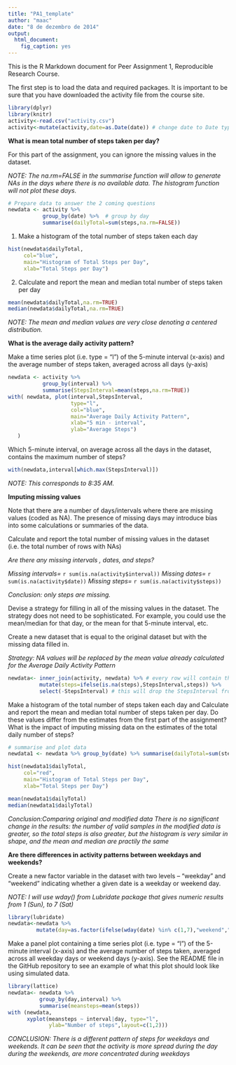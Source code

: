 ```yaml
---
title: "PA1_template"
author: "maac"
date: "8 de dezembro de 2014"
output:
  html_document:
    fig_caption: yes
---
```


This is the R Markdown document for Peer Assignment 1, Reproducible Research Course.

The first step is to load the data and required packages.
It is important to be sure that you have downloaded the activity file from the course site.

```r
library(dplyr)
library(knitr)
activity<-read.csv("activity.csv")
activity<-mutate(activity,date=as.Date(date)) # change date to Date type
```

**What is mean total number of steps taken per day?**

For this part of the assignment, you can ignore the missing values in the dataset.

*NOTE: The na.rm=FALSE in the summarise function will allow to generate NAs in the days where there is no available data. The histogram function will not plot these days.*
```r
# Prepare data to answer the 2 coming questions
newdata <- activity %>%
           group_by(date) %>%  # group by day
           summarise(dailyTotal=sum(steps,na.rm=FALSE))
```


1. Make a histogram of the total number of steps taken each day
```r
hist(newdata$dailyTotal,
     col="blue",
     main="Histogram of Total Steps per Day",
     xlab="Total Steps per Day")
```

2. Calculate and report the mean and median total number of steps taken per day
```r
mean(newdata$dailyTotal,na.rm=TRUE)
median(newdata$dailyTotal,na.rm=TRUE)
```

*NOTE: The mean and median values are very close denoting a centered distribution.*

**What is the average daily activity pattern?**

Make a time series plot (i.e. type = "l") of the 5-minute interval (x-axis) and the average number of steps taken, averaged across all days (y-axis)
```r
newdata <- activity %>%
           group_by(interval) %>%
           summarise(StepsInterval=mean(steps,na.rm=TRUE))
with( newdata, plot(interval,StepsInterval,
                    type="l",
                    col="blue",
                    main="Average Daily Activity Pattern",
                    xlab="5 min - interval",
                    ylab="Average Steps")
   )
```

Which 5-minute interval, on average across all the days in the dataset, contains the maximum number of steps?

```r
with(newdata,interval[which.max(StepsInterval)])
```

*NOTE: This corresponds to 8:35 AM.*

**Imputing missing values**

Note that there are a number of days/intervals where there are missing values (coded as NA). The presence of missing days may introduce bias into some calculations or summaries of the data.

Calculate and report the total number of missing values in the dataset (i.e. the total number of rows with NAs)

*Are there any missing intervals , dates, and steps?*

*Missing intervals=* `r sum(is.na(activity$interval))`
*Missing dates=* `r sum(is.na(activity$date))`
*Missing steps=* `r sum(is.na(activity$steps))`

*Conclusion: only steps are missing.*

Devise a strategy for filling in all of the missing values in the dataset. The strategy does not need to be sophisticated. For example, you could use the mean/median for that day, or the mean for that 5-minute interval, etc.

Create a new dataset that is equal to the original dataset but with the missing data filled in.

*Strategy: NA values will be replaced by the mean value already calculated for the Average Daily Activity Pattern*
```r
newdata<- inner_join(activity, newdata) %>% # every row will contain the average steps for the interval StepsInterval from newdata
          mutate(steps=ifelse(is.na(steps),StepsInterval,steps)) %>%
          select(-StepsInterval) # this will drop the StepsInterval from the dataframe
```

Make a histogram of the total number of steps taken each day and Calculate and report the mean and median total number of steps taken per day. Do these values differ from the estimates from the first part of the assignment? What is the impact of imputing missing data on the estimates of the total daily number of steps?
```r
# summarise and plot data
newdata1 <- newdata %>% group_by(date) %>% summarise(dailyTotal=sum(steps))

hist(newdata1$dailyTotal,
     col="red",
     main="Histogram of Total Steps per Day",
     xlab="Total Steps per Day")

mean(newdata1$dailyTotal)
median(newdata1$dailyTotal)
```
*Conclusion:Comparing original and modified data*
*There is no significant change in the results: the number of valid samples in the modified data is greater, so the total steps is also greater, but the histogram is very similar in shape, and the mean and median are practily the same*


**Are there differences in activity patterns between weekdays and weekends?**

Create a new factor variable in the dataset with two levels – “weekday” and “weekend” indicating whether a given date is a weekday or weekend day.

*NOTE: I will use wday() from Lubridate package that gives numeric results from 1 (Sun), to 7 (Sat)*
```r
library(lubridate)
newdata<-newdata %>% 
         mutate(day=as.factor(ifelse(wday(date) %in% c(1,7),"weekend","weekday")))
```
Make a panel plot containing a time series plot (i.e. type = "l") of the 5-minute interval (x-axis) and the average number of steps taken, averaged across all weekday days or weekend days (y-axis). See the README file in the GitHub repository to see an example of what this plot should look like using simulated data.
```r
library(lattice)
newdata<- newdata %>% 
          group_by(day,interval) %>%
          summarise(meansteps=mean(steps))
with (newdata, 
      xyplot(meansteps ~ interval|day, type="l", 
             ylab="Number of steps",layout=c(1,2)))
```

*CONCLUSION: There is a different pattern of steps for weekdays and weekends. It can be seen that the activity is more spread during the day during the weekends, are more concentrated during weekdays*
